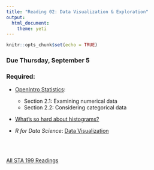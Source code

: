 ```yaml
---
title: "Reading 02: Data Visualization & Exploration"
output: 
  html_document: 
    theme: yeti
---
```


```r
knitr::opts_chunk$set(echo = TRUE)
```

### Due Thursday, September 5

### Required: 

- [OpenIntro Statistics](https://www.openintro.org/redirect.php?go=os4_tablet&referrer=/stat/os4.php):
    + Section 2.1: Examining numerical data
    + Section 2.2: Considering categorical data

- [What's so hard about histograms?](http://tinlizzie.org/histograms/)

- *R for Data Science*: [Data Visualization](http://r4ds.had.co.nz/data-visualisation.html)

<br>
<br>

[All STA 199 Readings](./readings.html)
